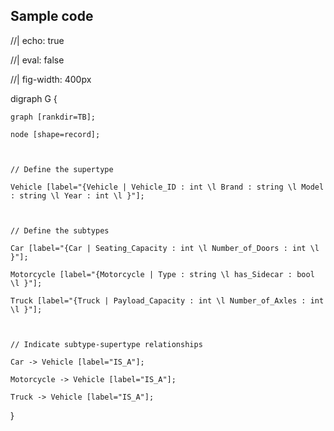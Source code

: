 

## Sample code



//| echo: true

//| eval: false

//| fig-width: 400px

digraph G {

    graph [rankdir=TB];

    node [shape=record];



    // Define the supertype

    Vehicle [label="{Vehicle | Vehicle_ID : int \l Brand : string \l Model : string \l Year : int \l }"];

  

    // Define the subtypes

    Car [label="{Car | Seating_Capacity : int \l Number_of_Doors : int \l }"];

    Motorcycle [label="{Motorcycle | Type : string \l has_Sidecar : bool \l }"];

    Truck [label="{Truck | Payload_Capacity : int \l Number_of_Axles : int \l }"];

  

    // Indicate subtype-supertype relationships

    Car -> Vehicle [label="IS_A"];

    Motorcycle -> Vehicle [label="IS_A"];

    Truck -> Vehicle [label="IS_A"];

}




